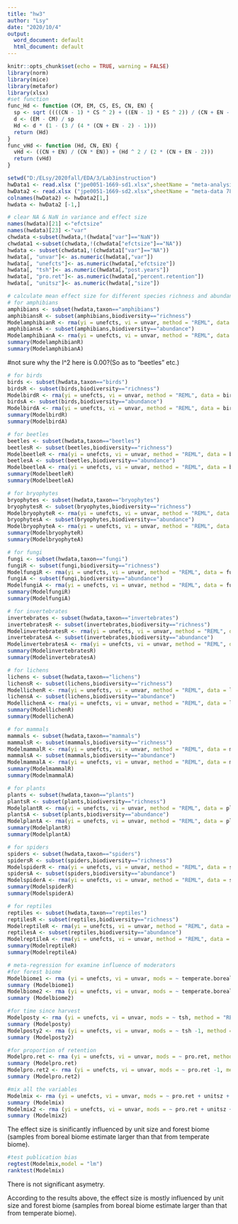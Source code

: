 ---
title: "hw3"
author: "Lsy"
date: "2020/10/4"
output:
  word_document: default
  html_document: default
---

```{r,setup, include=FALSE}
knitr::opts_chunk$set(echo = TRUE, warning = FALSE)
library(norm)
library(mice)
library(metafor)
library(xlsx)
#set function
func_Hd <- function (CM, EM, CS, ES, CN, EN) { 
  sp <- sqrt ((((CN - 1) * CS ^ 2) + ((EN - 1) * ES ^ 2)) / (CN + EN - 2)) 
  d <- (EM - CM) / sp 
  Hd <- d * (1 - (3 / (4 * (CN + EN - 2) - 1))) 
  return (Hd) 
}
func_vHd <- function (Hd, CN, EN) {
  vHd <- ((CN + EN) / (CN * EN)) + (Hd ^ 2 / (2 * (CN + EN - 2))) 
  return (vHd)
}

setwd("D:/ELsy/2020fall/EDA/3/Lab3instruction")
hwData1 <- read.xlsx ("jpe0051-1669-sd1.xlsx",sheetName = "meta-analysis78 articles")
hwData2 <- read.xlsx ("jpe0051-1669-sd2.xlsx",sheetName = "meta-data 78",header = FALSE,startRow = 2)
colnames(hwData2) <- hwData2[1,]
hwdata <- hwData2 [-1,]
```

```{r,echo=FALSE, warning=FALSE}
# clear NA & NaN in variance and effect size
names(hwdata)[21] <-"efctsize"
names(hwdata)[23] <-"var"
chwdata <-subset(hwdata,!(hwdata["var"]=="NaN"))
chwdata1 <-subset(chwdata,!(chwdata["efctsize"]=="NA"))
hwdata <- subset(chwdata1,!(chwdata1["var"]=="NA"))
hwdata[, "unvar"]<- as.numeric(hwdata[,"var"])
hwdata[, "unefcts"]<- as.numeric(hwdata[,"efctsize"])
hwdata[, "tsh"]<- as.numeric(hwdata[,"post.years"])
hwdata[, "pro.ret"]<- as.numeric(hwdata[,"percent.retention"])
hwdata[, "unitsz"]<- as.numeric(hwdata[,"size"])
```



```{r,warning=FALSE}
# calculate mean effect size for different species richness and abundance
# for amphibians
amphibians <- subset(hwdata,taxon=="amphibians")
amphibiansR <- subset(amphibians,biodiversity=="richness")
ModelamphibianR <- rma(yi = unefcts, vi = unvar, method = "REML", data = amphibiansR)
amphibiansA <- subset(amphibians,biodiversity=="abundance")
ModelamphibianA <- rma(yi = unefcts, vi = unvar, method = "REML", data = amphibiansA)
summary(ModelamphibianR)
summary(ModelamphibianA)
```
#not sure why the I^2 here is 0.00?(So as to "beetles" etc.)

```{R}
# for birds
birds <- subset(hwdata,taxon=="birds")
birdsR <- subset(birds,biodiversity=="richness")
ModelbirdR <- rma(yi = unefcts, vi = unvar, method = "REML", data = birdsR)
birdsA <- subset(birds,biodiversity=="abundance")
ModelbirdA <- rma(yi = unefcts, vi = unvar, method = "REML", data = birdsA)
summary(ModelbirdR)
summary(ModelbirdA)
```
```{R,warning=FALSE}
# for beetles
beetles <- subset(hwdata,taxon=="beetles")
beetlesR <- subset(beetles,biodiversity=="richness")
ModelbeetleR <- rma(yi = unefcts, vi = unvar, method = "REML", data = beetlesR)
beetlesA <- subset(beetles,biodiversity=="abundance")
ModelbeetleA <- rma(yi = unefcts, vi = unvar, method = "REML", data = beetlesA)
summary(ModelbeetleR)
summary(ModelbeetleA)
```
```{R,warning=FALSE}
# for bryophytes
bryophytes <- subset(hwdata,taxon=="bryophytes")
bryophytesR <- subset(bryophytes,biodiversity=="richness")
ModelbryophyteR <- rma(yi = unefcts, vi = unvar, method = "REML", data = bryophytesR)
bryophytesA <- subset(bryophytes,biodiversity=="abundance")
ModelbryophyteA <- rma(yi = unefcts, vi = unvar, method = "REML", data = bryophytesA)
summary(ModelbryophyteR)
summary(ModelbryophyteA)
```
```{R,warning=FALSE}
# for fungi
fungi <- subset(hwdata,taxon=="fungi")
fungiR <- subset(fungi,biodiversity=="richness")
ModelfungiR <- rma(yi = unefcts, vi = unvar, method = "REML", data = fungiR)
fungiA <- subset(fungi,biodiversity=="abundance")
ModelfungiA <- rma(yi = unefcts, vi = unvar, method = "REML", data = fungiA)
summary(ModelfungiR)
summary(ModelfungiA)
```
```{R,warning=FALSE}
# for invertebrates
invertebrates <- subset(hwdata,taxon=="invertebrates")
invertebratesR <- subset(invertebrates,biodiversity=="richness")
ModelinvertebratesR <- rma(yi = unefcts, vi = unvar, method = "REML", data = invertebratesR)
invertebratesA <- subset(invertebrates,biodiversity=="abundance")
ModelinvertebratesA <- rma(yi = unefcts, vi = unvar, method = "REML", data = invertebratesA)
summary(ModelinvertebratesR)
summary(ModelinvertebratesA)
```
```{R,warning=FALSE}
# for lichens
lichens <- subset(hwdata,taxon=="lichens")
lichensR <- subset(lichens,biodiversity=="richness")
ModellichenR <- rma(yi = unefcts, vi = unvar, method = "REML", data = lichensR)
lichensA <- subset(lichens,biodiversity=="abundance")
ModellichenA <- rma(yi = unefcts, vi = unvar, method = "REML", data = lichensA)
summary(ModellichenR)
summary(ModellichenA)
```
```{R,warning=FALSE}
# for mammals
mammals <- subset(hwdata,taxon=="mammals")
mammalsR <- subset(mammals,biodiversity=="richness")
ModelmammalR <- rma(yi = unefcts, vi = unvar, method = "REML", data = mammalsR)
mammalsA <- subset(mammals,biodiversity=="abundance")
ModelmammalA <- rma(yi = unefcts, vi = unvar, method = "REML", data = mammalsA)
summary(ModelmammalR)
summary(ModelmammalA)
```
```{R}
# for plants
plants <- subset(hwdata,taxon=="plants")
plantsR <- subset(plants,biodiversity=="richness")
ModelplantR <- rma(yi = unefcts, vi = unvar, method = "REML", data = plantsR)
plantsA <- subset(plants,biodiversity=="abundance")
ModelplantA <- rma(yi = unefcts, vi = unvar, method = "REML", data = plantsA)
summary(ModelplantR)
summary(ModelplantA)
```

```{R}
# for spiders
spiders <- subset(hwdata,taxon=="spiders")
spidersR <- subset(spiders,biodiversity=="richness")
ModelspiderR <- rma(yi = unefcts, vi = unvar, method = "REML", data = spidersR)
spidersA <- subset(spiders,biodiversity=="abundance")
ModelspiderA <- rma(yi = unefcts, vi = unvar, method = "REML", data = spidersA)
summary(ModelspiderR)
summary(ModelspiderA)
```

```{R}
# for reptiles
reptiles <- subset(hwdata,taxon=="reptiles")
reptilesR <- subset(reptiles,biodiversity=="richness")
ModelreptileR <- rma(yi = unefcts, vi = unvar, method = "REML", data = reptilesR)
reptilesA <- subset(reptiles,biodiversity=="abundance")
ModelreptileA <- rma(yi = unefcts, vi = unvar, method = "REML", data = reptilesA)
summary(ModelreptileR)
summary(ModelreptileA)
```
```{R,warning=FALSE}
# meta-regression for examine influence of moderators
#for forest biome
Modelbiome1 <- rma (yi = unefcts, vi = unvar, mods = ~ temperate.boreal, method = "REML", data = hwdata) 
summary (Modelbiome1)
Modelbiome2 <- rma (yi = unefcts, vi = unvar, mods = ~ temperate.boreal-1, method = "REML", data = hwdata) 
summary (Modelbiome2)
```
```{R,warning=FALSE}
#for time since harvest
Modelposty <- rma (yi = unefcts, vi = unvar, mods = ~ tsh, method = "REML", data = hwdata) 
summary (Modelposty)
Modelposty2 <- rma (yi = unefcts, vi = unvar, mods = ~ tsh -1, method = "REML", data = hwdata) 
summary (Modelposty2)
```

```{R,warning=FALSE}
#for proportion of retention
Modelpro.ret <- rma (yi = unefcts, vi = unvar, mods = ~ pro.ret, method = "REML", data = hwdata) 
summary (Modelpro.ret)
Modelpro.ret2 <- rma (yi = unefcts, vi = unvar, mods = ~ pro.ret -1, method = "REML", data = hwdata) 
summary (Modelpro.ret2)

#mix all the variables
Modelmix <- rma (yi = unefcts, vi = unvar, mods = ~ pro.ret + unitsz + tsh + temperate.boreal, method = "REML", data = hwdata) 
summary (Modelmix)
Modelmix2 <- rma (yi = unefcts, vi = unvar, mods = ~ pro.ret + unitsz + tsh + temperate.boreal - 1, method = "REML", data = hwdata) 
summary (Modelmix2)
```
The effect size is sinificantly influenced by unit size and forest biome (samples from boreal biome estimate larger than that from temperate biome).
```{R,warning=FALSE}
#test publication bias
regtest(Modelmix,model = "lm")
ranktest(Modelmix)
```
There is not significant asymetry.

According to the results above, the effect size is mostly influenced by unit size and forest biome (samples from boreal biome estimate larger than that from temperate biome).
